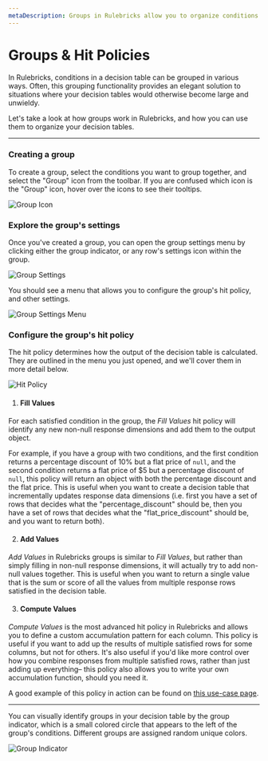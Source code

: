 ```yaml
---
metaDescription: Groups in Rulebricks allow you to organize conditions in a decision table in a way that makes sense for your use case. Learn how to create groups and configure hit policies here.
---
```


# Groups & Hit Policies

In Rulebricks, conditions in a decision table can be grouped in various ways. Often, this grouping functionality provides an elegant solution to situations where your decision tables would otherwise become large and unwieldy.

Let's take a look at how groups work in Rulebricks, and how you can use them to organize your decision tables.

---


<Steps>

### Creating a group

To create a group, select the conditions you want to group together, and select the "Group" icon from the toolbar. If you are confused which icon is the "Group" icon, hover over the icons to see their tooltips.

![Group Icon](https://d1zic6dm9txw4h.cloudfront.net/rulebricks-docs-assets/static/images/advanced-features/group-rows.png)

### Explore the group's settings

Once you've created a group, you can open the group settings menu by clicking either the group indicator, or any row's settings icon within the group.

![Group Settings](https://d1zic6dm9txw4h.cloudfront.net/rulebricks-docs-assets/static/images/advanced-features/settings-openers.png)

You should see a menu that allows you to configure the group's hit policy, and other settings.

![Group Settings Menu](https://d1zic6dm9txw4h.cloudfront.net/rulebricks-docs-assets/static/images/advanced-features/group-settings-menu.png)

### Configure the group's hit policy

The hit policy determines how the output of the decision table is calculated. They are outlined in the menu you just opened, and we'll cover them in more detail below.

![Hit Policy](https://d1zic6dm9txw4h.cloudfront.net/rulebricks-docs-assets/static/images/advanced-features/hit-policies.png)

1. #### Fill Values

For each satisfied condition in the group, the *Fill Values* hit policy will identify any new non-null response dimensions and add them to the output object.

For example, if you have a group with two conditions, and the first condition returns a percentage discount of 10% but a flat price of `null`, and the second condition returns a flat price of $5 but a percentage discount of `null`, this policy will return an object with both the percentage discount and the flat price. This is useful when you want to create a decision table that incrementally updates response data dimensions (i.e. first you have a set of rows that decides what the "percentage_discount" should be, then you have a set of rows that decides what the "flat_price_discount" should be, and you want to return both).

2. #### Add Values

*Add Values* in Rulebricks groups is similar to *Fill Values*, but rather than simply filling in non-null response dimensions, it will actually try to add non-null values together. This is useful when you want to return a single value that is the sum or score of all the values from multiple response rows satisfied in the decision table.

3. #### Compute Values

*Compute Values* is the most advanced hit policy in Rulebricks and allows you to define a custom accumulation pattern for each column. This policy is useful if you want to add up the results of multiple satisfied rows for some columns, but not for others. It's also useful if you'd like more control over how you combine responses from multiple satisfied rows, rather than just adding up everything– this policy also allows you to write your own accumulation function, should you need it.

A good example of this policy in action can be found on [this use-case page](https://rulebricks.com/examples/rules/investment-portfolio-builder).

</Steps>

---

You can visually identify groups in your decision table by the group indicator, which is a small colored circle that appears to the left of the group's conditions. Different groups are assigned random unique colors.

![Group Indicator](https://d1zic6dm9txw4h.cloudfront.net/rulebricks-docs-assets/static/images/advanced-features/group-dots.png)
